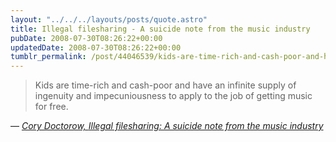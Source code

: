 ```yaml
---
layout: "../../../layouts/posts/quote.astro"
title: Illegal filesharing - A suicide note from the music industry
pubDate: 2008-07-30T08:26:22+00:00
updatedDate: 2008-07-30T08:26:22+00:00
tumblr_permalink: /post/44046539/kids-are-time-rich-and-cash-poor-and-have-an
---
```


> Kids are time-rich and cash-poor and have an infinite supply of ingenuity and impecuniousness to apply to the job of getting music for free.

— <cite>[Cory Doctorow, _Illegal filesharing: A suicide note from the music industry_](https://www.theguardian.com/technology/2008/jul/29/internet.digitalmusic)</cite>
